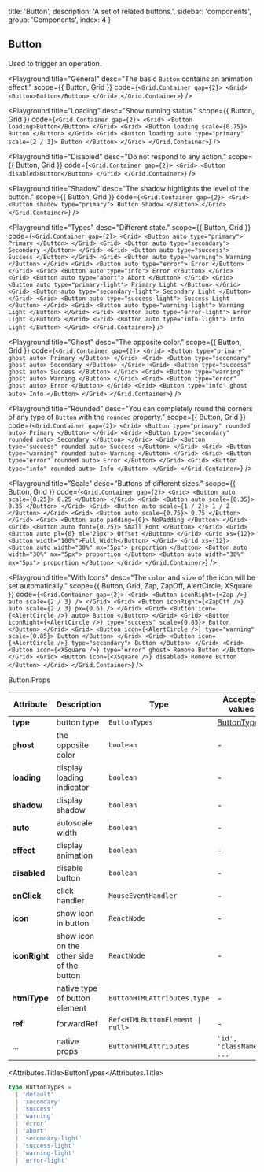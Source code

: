 
  title: 'Button',
  description: 'A set of related buttons.',
  sidebar: 'components',
  group: 'Components',
  index: 4
}

## Button

Used to trigger an operation.

<Playground
  title="General"
  desc="The basic `Button` contains an animation effect."
  scope={{ Button, Grid }}
  code={`
<Grid.Container gap={2}>
  <Grid>
    <Button>Button</Button>
  </Grid>
</Grid.Container>
`}
/>

<Playground
  title="Loading"
  desc="Show running status."
  scope={{ Button, Grid }}
  code={`
<Grid.Container gap={2}>
  <Grid>
    <Button loading>Button</Button>
  </Grid>
  <Grid>
    <Button loading scale={0.75}>
      Button
    </Button>
  </Grid>
  <Grid>
    <Button loading auto type="primary" scale={2 / 3}>
      Button
    </Button>
  </Grid>
</Grid.Container>
`}
/>

<Playground
  title="Disabled"
  desc="Do not respond to any action."
  scope={{ Button, Grid }}
  code={`
<Grid.Container gap={2}>
  <Grid>
    <Button disabled>Button</Button>
  </Grid>
</Grid.Container>
`}
/>

<Playground
  title="Shadow"
  desc="The shadow highlights the level of the button."
  scope={{ Button, Grid }}
  code={`
<Grid.Container gap={2}>
  <Grid>
    <Button shadow type="primary">
      Button Shadow
    </Button>
  </Grid>
</Grid.Container>
`}
/>

<Playground
  title="Types"
  desc="Different state."
  scope={{ Button, Grid }}
  code={`
<Grid.Container gap={2}>
  <Grid>
    <Button auto type="primary">
      Primary
    </Button>
  </Grid>
  <Grid>
    <Button auto type="secondary">
      Secondary
    </Button>
  </Grid>
  <Grid>
    <Button auto type="success">
      Success
    </Button>
  </Grid>
  <Grid>
    <Button auto type="warning">
      Warning
    </Button>
  </Grid>
  <Grid>
    <Button auto type="error">
      Error
    </Button>
  </Grid>
  <Grid>
    <Button auto type="info">
      Error
    </Button>
  </Grid>
  <Grid>
    <Button auto type="abort">
      Abort
    </Button>
  </Grid>
  <Grid>
    <Button auto type="primary-light">
      Primary Light
    </Button>
  </Grid>
  <Grid>
    <Button auto type="secondary-light">
      Secondary Light
    </Button>
  </Grid>
  <Grid>
    <Button auto type="success-light">
      Success Light
    </Button>
  </Grid>
  <Grid>
    <Button auto type="warning-light">
      Warning Light
    </Button>
  </Grid>
  <Grid>
    <Button auto type="error-light">
      Error Light
    </Button>
  </Grid>
  <Grid>
    <Button auto type="info-light">
      Info Light
    </Button>
  </Grid>
</Grid.Container>
`}
/>

<Playground
  title="Ghost"
  desc="The opposite color."
  scope={{ Button, Grid }}
  code={`
<Grid.Container gap={2}>
  <Grid>
    <Button type="primary" ghost auto>
      Primary
    </Button>
  </Grid>
  <Grid>
    <Button type="secondary" ghost auto>
      Secondary
    </Button>
  </Grid>
  <Grid>
    <Button type="success" ghost auto>
      Success
    </Button>
  </Grid>
  <Grid>
    <Button type="warning" ghost auto>
      Warning
    </Button>
  </Grid>
  <Grid>
    <Button type="error" ghost auto>
      Error
    </Button>
  </Grid>
  <Grid>
    <Button type="info" ghost auto>
      Info
    </Button>
  </Grid>
</Grid.Container>
`}
/>

<Playground
  title="Rounded"
  desc="You can completely round the corners of any type of `Button` with the `rounded` property."
  scope={{ Button, Grid }}
  code={`
<Grid.Container gap={2}>
  <Grid>
    <Button type="primary" rounded auto>
      Primary
    </Button>
  </Grid>
  <Grid>
    <Button type="secondary" rounded auto>
      Secondary
    </Button>
  </Grid>
  <Grid>
    <Button type="success" rounded auto>
      Success
    </Button>
  </Grid>
  <Grid>
    <Button type="warning" rounded auto>
      Warning
    </Button>
  </Grid>
  <Grid>
    <Button type="error" rounded auto>
      Error
    </Button>
  </Grid>
  <Grid>
    <Button type="info" rounded auto>
      Info
    </Button>
  </Grid>
</Grid.Container>
`}
/>

<Playground
  title="Scale"
  desc="Buttons of different sizes."
  scope={{ Button, Grid }}
  code={`
<Grid.Container gap={2}>
  <Grid>
    <Button auto scale={0.25}>
      0.25
    </Button>
  </Grid>
  <Grid>
    <Button auto scale={0.35}>
      0.35
    </Button>
  </Grid>
  <Grid>
    <Button auto scale={1 / 2}>
      1 / 2
    </Button>
  </Grid>
  <Grid>
    <Button auto scale={0.75}>
      0.75
    </Button>
  </Grid>
  <Grid>
    <Button auto padding={0}>
      NoPadding
    </Button>
  </Grid>
  <Grid>
    <Button auto font={0.25}>
      Small Font
    </Button>
  </Grid>
  <Grid>
    <Button auto pl={0} ml="25px">
      Offset
    </Button>
  </Grid>
  <Grid xs={12}>
    <Button width="100%">Full Width</Button>
  </Grid>
  <Grid xs={12}>
    <Button auto width="30%" mx="5px">
      proportion
    </Button>
    <Button auto width="30%" mx="5px">
      proportion
    </Button>
    <Button auto width="30%" mx="5px">
      proportion
    </Button>
  </Grid>
</Grid.Container>
`}
/>

<Playground
  title="With Icons"
  desc="The `color` and `size` of the icon will be set automatically."
  scope={{ Button, Grid, Zap, ZapOff, AlertCircle, XSquare }}
  code={`
<Grid.Container gap={2}>
  <Grid>
    <Button iconRight={<Zap />} auto scale={2 / 3} />
  </Grid>
  <Grid>
    <Button iconRight={<ZapOff />} auto scale={2 / 3} px={0.6} />
  </Grid>
  <Grid>
    <Button icon={<AlertCircle />} auto>
      Button
    </Button>
  </Grid>
  <Grid>
    <Button iconRight={<AlertCircle />} type="success" scale={0.85}>
      Button
    </Button>
  </Grid>
  <Grid>
    <Button icon={<AlertCircle />} type="warning" scale={0.85}>
      Button
    </Button>
  </Grid>
  <Grid>
    <Button icon={<AlertCircle />} type="secondary">
      Button
    </Button>
  </Grid>
  <Grid>
    <Button icon={<XSquare />} type="error" ghost>
      Remove Button
    </Button>
  </Grid>
  <Grid>
    <Button icon={<XSquare />} disabled>
      Remove Button
    </Button>
  </Grid>
</Grid.Container>
`}
/>

<Attributes edit="/pages/docs/components/button.mdx">
<Attributes.Title>Button.Props</Attributes.Title>

| Attribute     | Description                               | Type                                            | Accepted values             | Default   |
| ------------- | ----------------------------------------- | ----------------------------------------------- | --------------------------- | --------- |
| **type**      | button type                               | `ButtonTypes`                                   | [ButtonTypes](#buttontypes) | `default` |
| **ghost**     | the opposite color                        | `boolean`                                       | -                           | `false`   |
| **loading**   | display loading indicator                 | `boolean`                                       | -                           | `false`   |
| **shadow**    | display shadow                            | `boolean`                                       | -                           | `false`   |
| **auto**      | autoscale width                           | `boolean`                                       | -                           | `false`   |
| **effect**    | display animation                         | `boolean`                                       | -                           | `true`    |
| **disabled**  | disable button                            | `boolean`                                       | -                           | `false`   |
| **onClick**   | click handler                             | `MouseEventHandler`                             | -                           | -         |
| **icon**      | show icon in button                       | `ReactNode`                                     | -                           | -         |
| **iconRight** | show icon on the other side of the button | `ReactNode`                                     | -                           | -         |
| **htmlType**  | native type of button element             | `ButtonHTMLAttributes.type`                     | -                           | `button`  |
| **ref**       | forwardRef                                | <Code>Ref<HTMLButtonElement &#124; null></Code> | -                           | -         |
| ...           | native props                              | `ButtonHTMLAttributes`                          | `'id', 'className', ...`    | -         |

<Attributes.Title>ButtonTypes</Attributes.Title>

```ts
type ButtonTypes =
  | 'default'
  | 'secondary'
  | 'success'
  | 'warning'
  | 'error'
  | 'abort'
  | 'secondary-light'
  | 'success-light'
  | 'warning-light'
  | 'error-light'
```

</Attributes>

